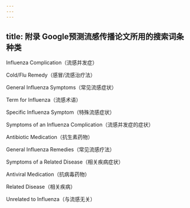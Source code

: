 ```yaml
---
---
---
```

title: 附录 Google预测流感传播论文所用的搜索词条种类
---




Influenza Complication（流感并发症）

Cold/Flu Remedy（感冒/流感治疗法）

General Influenza Symptoms（常见流感症状）

Term for Influenza（流感术语）

Specific Influenza Symptom（特殊流感症状）

Symptoms of an Influenza Complication（流感并发症的症状）

Antibiotic Medication（抗生素药物）

General Influenza Remedies（常见流感疗法）

Symptoms of a Related Disease（相关疾病症状）

Antiviral Medication（抗病毒药物）

Related Disease（相关疾病）

Unrelated to Influenza（与流感无关）